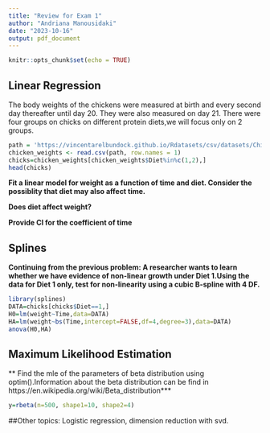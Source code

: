 ---
title: "Review for Exam 1"
author: "Andriana Manousidaki"
date: "2023-10-16"
output: pdf_document
---

```{r setup, include=FALSE}
knitr::opts_chunk$set(echo = TRUE)
```

## Linear Regression
The body weights of the chickens were measured at birth and every second day thereafter until day 20. They were also measured on day 21. There were four groups on chicks on different protein diets,we will focus only on 2 groups.
```{r}
path = 'https://vincentarelbundock.github.io/Rdatasets/csv/datasets/ChickWeight.csv'
chicken_weights <- read.csv(path, row.names = 1)
chicks=chicken_weights[chicken_weights$Diet%in%c(1,2),]
head(chicks)

```


**Fit a linear model for weight as a function of time and diet. Consider the possiblity that diet may also affect time.**

**Does diet affect weight?**

**Provide CI for the coefficient of time**



## Splines

**Continuing from the previous problem: A researcher wants to learn whether we have evidence of non-linear growth under Diet 1.Using the data for Diet 1 only, test for non-linearity using a cubic B-spline with 4 DF.**

```{r}
library(splines)
DATA=chicks[chicks$Diet==1,]
H0=lm(weight~Time,data=DATA)
HA=lm(weight~bs(Time,intercept=FALSE,df=4,degree=3),data=DATA)
anova(H0,HA)
```

## Maximum Likelihood Estimation 


** Find the mle of the parameters of beta distribution using optim().Information about the beta distribution can be find in https://en.wikipedia.org/wiki/Beta_distribution***
```{r}
y=rbeta(n=500, shape1=10, shape2=4)

```


##Other topics: Logistic regression, dimension reduction with svd.

